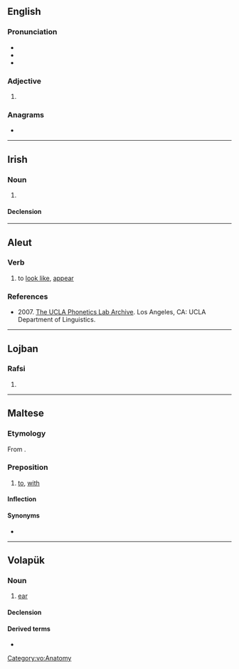 {{also|Lil|li'l|li-l|lil'|lil-|li'l'|Lil'}}
==English==

===Pronunciation===
* {{IPA|/lɪl/|lang=en}}
* {{rhymes|ɪl|lang=en}}
* {{homophones|lang=en|Lil}}

===Adjective===
{{head|en|adjective}}

# {{alternative form of|li'l|lang=en}}

===Anagrams===
* {{anagrams|en|I'll|Ill.|ill}}

----

==Irish==

===Noun===
{{ga-noun|f|~e|~e}}

# {{tlb|ga|obsolete}} {{synonym of|lile|t=lily|lang=ga}}

====Declension====
{{ga-decl-f2|l|il|ile|pl=ile|genpl=il}}

----

==Aleut==

===Verb===
{{head|ale|verb}}

# {{lb|ale|Eastern}} to [[look like]], [[appear]]

===References===
* 2007. [http://archive.phonetics.ucla.edu/Language/ALE_EASTERN/ale_eastern_word-list_1996_01.html The UCLA Phonetics Lab Archive]. Los Angeles, CA: UCLA Department of Linguistics. 

----

==Lojban==

===Rafsi===
{{jbo-rafsi}}

# {{jbo-rafsi of|livla}}

----

==Maltese==

===Etymology===
From {{inh|mt|ar|لِ}}.

===Preposition===
{{head|mt|preposition}}

# [[to]], [[with]]

====Inflection====
{{mt-prep-inflection|lil|lil|c|base=li}}

====Synonyms====
* {{l|mt|għand}}

----

==Volapük==

===Noun===
{{vo-noun}}

# [[ear]]

====Declension====
{{vo-decl-noun}}

====Derived terms====
* {{l|vo|lilön}}

[[Category:vo:Anatomy]]